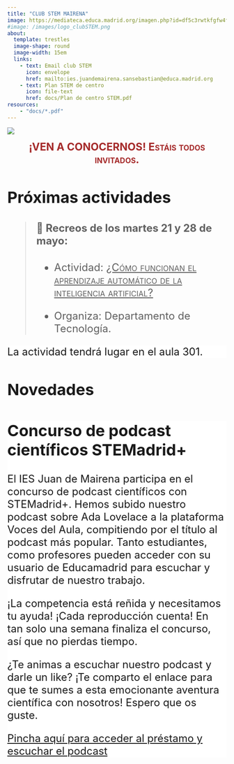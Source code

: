 ```yaml
---
title: "CLUB STEM MAIRENA"
image: https://mediateca.educa.madrid.org/imagen.php?id=df5c3rwtkfgfw4fv&type=2&m=550
#image: /images/logo_clubSTEM.png
about: 
  template: trestles
  image-shape: round
  image-width: 15em
  links: 
    - text: Email club STEM
      icon: envelope
      href: mailto:ies.juandemairena.sansebastian@educa.madrid.org
    - text: Plan STEM de centro
      icon: file-text
      href: docs/Plan de centro STEM.pdf
resources:
    - "docs/*.pdf"
---
```


![](images/juanDeMairena-01.png){fig-alt="Foto entrada IES Juan de Mairena"}

<center><font size=+2><font color="brown">[**¡VEN A CONOCERNOS! Estáis todos invitados.**]{.smallcaps}</font></center>

## Próximas actividades

> #### 📱 Recreos de los martes 21 y 28 de mayo:
>
> -   Actividad: [[¿Cómo funcionan el aprendizaje automático de la inteligencia artificial?]{.underline}]{.smallcaps}
>
> -   Organiza: Departamento de Tecnología.

::: {.callout-important style="background: white"}
La actividad tendrá lugar en el aula 301.
:::

## Novedades

::: {.callout-important style="background: white"}
## Concurso de podcast científicos STEMadrid+

El IES Juan de Mairena participa en el concurso de podcast científicos con STEMadrid+. Hemos subido nuestro podcast sobre Ada Lovelace a la plataforma Voces del Aula, compitiendo por el título al podcast más popular. Tanto estudiantes, como profesores pueden acceder con su usuario de Educamadrid para escuchar y disfrutar de nuestro trabajo.

¡La competencia está reñida y necesitamos tu ayuda! ¡Cada reproducción cuenta! En tan solo una semana finaliza el concurso, así que no pierdas tiempo.

¿Te animas a escuchar nuestro podcast y darle un like? ¡Te comparto el enlace para que te sumes a esta emocionante aventura científica con nosotros! Espero que os guste.

[Pincha aquí para acceder al préstamo y escuchar el podcast](https://stemadridplus.educa.madrid.org/info/caminantes-del-mas-alla-ada-lovelace-00201163)
:::

<!-- ::: {.callout-important style="background: white"} -->

<!-- ## Para los martes 19 de diciembre de 2023 -->

<!-- Material necesario: -->

<!-- -   Tijeras. -->

<!-- -   Pegamento o cola blanca. -->

<!-- -   Una huevera vacía, de una docena de huevos distribuidos en dos filas de seis. -->

<!-- Si no dispones de alguno de estos materiales, se administrarán en el taller. -->

<!-- ::: -->
